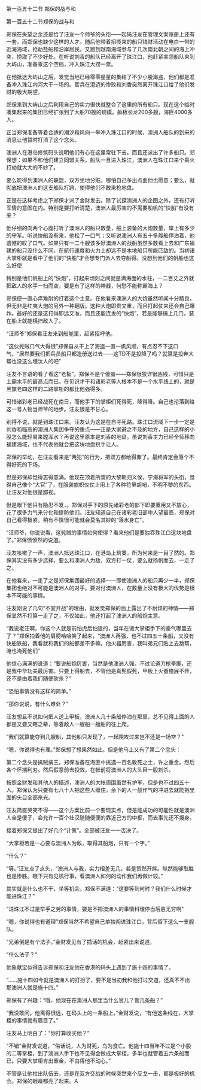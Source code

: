 

第一百五十二节 郑保的战与和

第一百五十二节郑保的战与和

郑保在失望之余还是给了汪友一个师爷的头衔――起码汪友在管理文案账册上还有一套，而郑保也缺少这样的人才。随后他带着招揽来的船只钱财活动在电白一带的近海海域，抢劫盐船和沿岸居民。又跑到越南海域参与了几次南北朝之间的海上冲突，捞取了不少好处。在听说刘香的船队已经离开了珠江口，他赶紧率领船队来到大屿山，准备乘这个空档，冲入珠江大捞一票。

在他抵达大屿山之后，发觉当地已经零零星星的集结了不少小股海盗，他们都是准备冲入珠江内河大干一场的。官兵在澄迈的惨败和刘香突然离开珠江口给了他们发财的极大期望。

郑保来到大屿山之后利用自己的实力很快就整合了这里的所有船只。现在这个临时凑集起来的集团已经扩张到了大船70艘的规模。舢板长龙200多艘，海匪4000多人。

正当郑保准备等着合适的潮汐和风向一举冲入珠江口的时候，澳洲人船队的到来的消息让他暂时打消了这个念头。

澳洲人在港岛修筑码头说明他们有心在这里常驻下去。而且还派出了许多船只。郑保想：如果不和他们建立同盟关系，船队一旦进入珠江，澳洲人在珠江口来个乘火打劫就大大的不妙了。

要么能得到澳洲人的联盟，双方坐地分赃。哪怕自己多出点血他也愿意；要么，就彻底把澳洲人的这支船队打跨，使得他们不敢来抢地盘。

正是在这样考虑之下郑保才派了金财发去。除了试探澳洲人的企图之外，还有打听军情的意图在内。特别是要打听清楚，澳洲人最厉害的不需要船帆的“快船”有没有来？

他仔细的向两个心腹打听了澳洲人的船只数量，船上装备的大炮数量，岸上有多少的守军。听说快船没有来，他松了一口气；又听说澳洲人有五十多艘船停泊着，他遗憾的叹了口气。如果只有一二十艘该多好澳洲人的战船虽然多数看上去和广东福建的船只没什么不同，在航行速度和火力上却远不是本地船只所能匹敌的。当初诸大掌柜就是看中了他们的“快船”才会想专门派人去夺船得。没想到他们的帆船也这么好使

特别是他们帆船上的“快炮”，打起来顷刻之间就是满海面的水柱，一二百丈之外就把敌人的水手一扫而空，要是有了这样的神器，何愁不能称霸海上？

郑保便一直心痒难耐的打着这个主意。在他看来澳洲人的大炮虽然听闻十分精良，但无非是红夷大炮的另外一种翻版。这种大炮即贵又重，而且打起仗来还会自己爆炸。最好的还是这打得即远又准，而且还能连发的“快炮”，若是能够搞上几门，装在船上就能横扫敌人了。

“汪师爷”郑保看汪友来到船舱里，赶紧招呼他。

“这伙髡贼口气大得很”郑保自从干上了海盗一直一帆风顺，有点忍不下这口气，“居然要我们把兵员船只都造册送过去――这TD不是投降了吗？就算是投奔大帮也没这么埋汰人的吧”

汪友不言语的看了看这“老板”。郑保不是个傻蛋――郑保很狡诈很凶残，可惜只是土霸水平的最高点而已。在见识才干和诸彩老等人根本不是一个水平线上的，就是黑旗老四这样的二路掌柜的都比他强得多。

可惜诸彩老已经战死在南日，而他手下的掌柜们死得死，降得降。自己也沦落到给这一号人物当师爷的地步。汪友很是不甘心。

别得不说，就是到珠江口来。汪友认为这是在自寻死路。珠江口流域下一步一定是刘香和临高的澳洲人集团争夺的重点――正是大家避之不及的地方，自己这样的小股怎么能轻易来蹚浑水？再说这里原本是刘香的地盘。虽说刘香主力已经全师移向福建海域，也不代表他就会把这块地盘拱手让人。

郑保的举动，在汪友看来是“两犯”的行为，把双方都给得罪了。最终肯定会落个不得好死的下场。

但是郑保却觉得志得意满。他现在顶着所谓的大黎朝归义侯，宁海将军的头衔，觉得自己像个“大官”了，在服装旗帜仪仗上用上了各种花里胡哨，不明不黎的东西。让汪友对他很是鄙视。

但是眼下他只有隐忍不发，。郑保对手下的原先诸彩老的部下即要重用又不放心，花了很多力气来分化和提防他们。汪友知道自己在诸彩老旧部中人望最高，郑保对自己看得极紧。稍有不慎很可能就会莫名其妙的“落水身亡”。

“汪师爷，你说说看，这髡贼的事情如何使得？看来他们是要独吞珠江口这块地盘了。”郑保愤愤然的说道。

汪友咳嗽了一声，澳洲人抵达珠江口，在港岛上筑寨，所为何来是一目了然的。郑保其实没有多少选择，要么和澳洲人为敌，双方打一仗，要么就扬帆而去，一走了之。

在他看来，一走了之是郑保集团最好的选择――即使澳洲人的船只再少一半，郑保集团也绝对不可能是澳洲人的对手。要对付澳洲人，在数量上没有极大的优势是根本不可能的事情。

汪友刚说了几句“不宜开战”的理由，就发觉郑保的面上露出了不耐烦的神情――郑保显然不打算一走了之，不仅如此，他还打起了澳洲人的船炮主意。

“我说老汪啊，你这个人就是前怕虎后怕狼的，当年在诸大掌柜手下的豪气哪里去了？”郑保拍着他的肩膀哈哈笑了起来，“澳洲人再强，也不过四五十条船，又没有快船铁船，我看就和我们的船都差不多嘛。他火器厉害，我叫弟兄们贴上去跳帮，淹也淹死他们”

他信心满满的说道：“要说船炮厉害，当然是他澳洲人强。不过论道刀枪拳脚，还是我中华功夫最厉害。只要上得船去，不管他是真髡假髡，甲板上火器施展不开，还不是由着我们随便砍杀？”

“恐怕事情没有这样的简单。”

“那你说说，有什么难处？”

汪友想且不说如何把人送上甲板，澳洲人几十条船停泊在那里，总不见得上面的人都是又聋又瞎之辈，等着敌人一艘船一艘船的往上爬。

“我们就算能夺到几艘船，其他船只发现了，一起围攻过来岂不还是一场空？”

“嗯，你说得也有理。”郑保想了想果然如此。但是他马上又有了第二个念头：

第二个念头是擒贼擒王。郑保准备在海匪中挑选一百名敢死之士，许之重金。然后各个怀揣利刃。然后假意前去投效，在帐前将澳洲人的大头目一股刺杀。

按照金财发和其他人的描述，澳洲人的大帐周围虽然有护军，但是也不过四五十人。郑保认为只要有七八十人把这些人缠住，余下的人一鼓作气的冲进去就能把里面的头目全部杀光。

汪友简直哭笑不得――这个方案比前一个要现实点，但是能成功的可能性就是澳洲人全是傻子，会允许一百个壮汉随随便便的靠近己方的中枢，而去事先还不搜身。

接着郑保又提出了好几个“计策”。全部被汪友一一否决了。

“大掌柜若是一心要与澳洲人为敌，取得其船炮，只有一个字。”

“什么？”

“等。”汪友点了点头，“澳洲人与我，实力相差无几，若是贸然开衅。纵然能够取胜也是惨胜。眼下只有见机行事，看澳洲人如何的动作我们再做计较。”

其实就是什么也不干，坐等机会。郑保不满道：“这要等到何时？我们什么时候才能进珠江？”

“进珠江不过是举手之劳的事情，要是不把澳洲人的事情料理停当后患无穷啊”

“嗯，你说得也有道理”郑保当然不希望自己单独闯进珠江口，背后留下这么一支舰队。

“兄弟倒是有个法子。”金财发见有了插话的机会，赶紧出来说道。

“什么法子？”

他象献宝似得告诉郑保和汪友他在香港的码头上遇到了施十四的事情了。

“……施十四如今就是澳洲人的打扮了，要不是当初我和他打过交道，还真不不出那澳洲人就是施十四。”

郑保有了兴趣：“哦，他现在在澳洲人那里当什么官儿？管几条船？”

“我没敢问。他离得很远，在码头上的一条船上。”金财发说，“有他这条线在，大掌柜的事情就有眉目了。”

汪友马上明白了：“你打算收买他？”

“不错”金财发说道，“俗话说，人为财死，鸟为食亡。他施十四当年不过是个小股的二等掌柜，到了澳洲人手下也不见得会做成大掌柜，多半也就管着五六条船而已。只要大掌柜肯出重金，不由得他不动心。”

不管是让他拉出队伍去，还是在双方交战的时候突然来个反戈一击，都是极好的机会。郑保的眼睛都亮了起来。A

